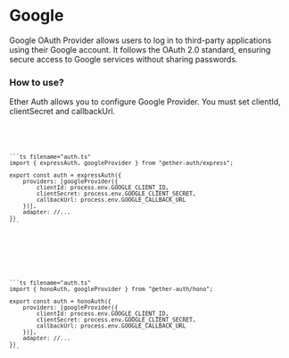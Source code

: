 
# Google

Google OAuth Provider allows users to log in to third-party applications using their Google account. It follows the OAuth 2.0 standard, ensuring secure access to Google services without sharing passwords.

### How to use?

Ether Auth allows you to configure Google Provider. You must set clientId, clientSecret and callbackUrl.

<Code>
  <ExpressCode type="ExpressCode">
  
    ```ts filename="auth.ts"
    import { expressAuth, googleProvider } from "@ether-auth/express";

    export const auth = expressAuth({
        providers: [googleProvider({
            clientId: process.env.GOOGLE_CLIENT_ID,
            clientSecret: process.env.GOOGLE_CLIENT_SECRET,
            callbackUrl: process.env.GOOGLE_CALLBACK_URL
        })],
        adapter: //...
    })
    ```

  </ExpressCode>

  <HonoCode type="HonoCode">

    ```ts filename="auth.ts"
    import { honoAuth, googleProvider } from "@ether-auth/hono";

    export const auth = honoAuth({
        providers: [googleProvider({
            clientId: process.env.GOOGLE_CLIENT_ID,
            clientSecret: process.env.GOOGLE_CLIENT_SECRET,
            callbackUrl: process.env.GOOGLE_CALLBACK_URL
        })],
        adapter: //...
    })
    ```

  </HonoCode>
</Code>
